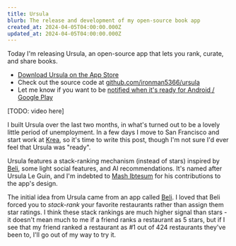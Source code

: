 ```yaml
---
title: Ursula
blurb: The release and development of my open-source book app
created_at: 2024-04-05T04:00:00.000Z
updated_at: 2024-04-05T04:00:00.000Z
---
```


Today I'm releasing Ursula, an open-source app that lets you rank, curate, and share books.

- [Download Ursula on the App Store](https://apps.apple.com/us/app/ursula-books/id6478836951)
- Check out the source code at [github.com/ironman5366/ursula](https://github.com/ironman5366/ursula)
- Let me know if you want to be [notified when it's ready for Android / Google Play](https://forms.gle/rBYx6zG2y3juzfkcA)

\[TODO: video here]

I built Ursula over the last two months, in what's turned out to be a lovely little period of unemployment. In a few days
I move to San Francisco and start work at [Krea](https://www.krea.ai/), so it's time to write this post, though I'm not
sure I'd ever feel that Ursula was "ready".

Ursula features a stack-ranking mechanism (instead of stars) inspired by [Beli](https://beliapp.com/), some light
social features, and AI recommendations. It's named after Ursula Le Guin, and I'm indebted to
[Mash Ibtesum](https://mash.studio/) for his contributions to the app's design.

The initial idea from Ursula came from an app called [Beli](https://beliapp.com/). I loved that Beli forced you to
_stack-rank_ your favorite restaurants rather than assign them star ratings. I think these stack rankings are much
higher signal than stars - it doesn't mean much to me if a friend ranks a restaurant as 5 stars, but if I see that my
friend ranked a restaurant as #1 out of 424 restaurants they've been to, I'll go out of my way to try it.
